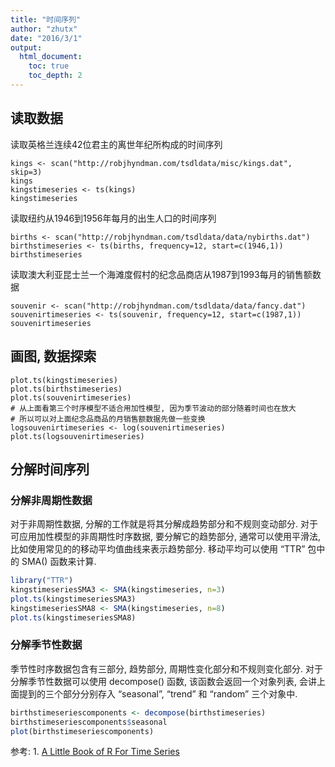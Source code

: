 ```yaml
---
title: "时间序列"
author: "zhutx"
date: "2016/3/1"
output:
  html_document:
    toc: true
    toc_depth: 2
---
```


## 读取数据
读取英格兰连续42位君主的离世年纪所构成的时间序列
```
kings <- scan("http://robjhyndman.com/tsdldata/misc/kings.dat", skip=3)
kings
kingstimeseries <- ts(kings)
kingstimeseries
```

读取纽约从1946到1956年每月的出生人口的时间序列
```
births <- scan("http://robjhyndman.com/tsdldata/data/nybirths.dat")
birthstimeseries <- ts(births, frequency=12, start=c(1946,1))
birthstimeseries
```

读取澳大利亚昆士兰一个海滩度假村的纪念品商店从1987到1993每月的销售额数据
```
souvenir <- scan("http://robjhyndman.com/tsdldata/data/fancy.dat")
souvenirtimeseries <- ts(souvenir, frequency=12, start=c(1987,1))
souvenirtimeseries
```

## 画图, 数据探索
```
plot.ts(kingstimeseries)
plot.ts(birthstimeseries)
plot.ts(souvenirtimeseries)
# 从上面看第三个时序模型不适合用加性模型, 因为季节波动的部分随着时间也在放大
# 所以可以对上面纪念品商品的月销售额数据先做一些变换
logsouvenirtimeseries <- log(souvenirtimeseries)
plot.ts(logsouvenirtimeseries)
```

## 分解时间序列

### 分解非周期性数据
对于非周期性数据, 分解的工作就是将其分解成趋势部分和不规则变动部分. 对于可应用加性模型的非周期性时序数据, 要分解它的趋势部分, 通常可以使用平滑法, 比如使用常见的的移动平均值曲线来表示趋势部分. 移动平均可以使用 "TTR" 包中的 SMA() 函数来计算.
```r
library("TTR")
kingstimeseriesSMA3 <- SMA(kingstimeseries, n=3)
plot.ts(kingstimeseriesSMA3)
kingstimeseriesSMA8 <- SMA(kingstimeseries, n=8)
plot.ts(kingstimeseriesSMA8)
```

### 分解季节性数据
季节性时序数据包含有三部分, 趋势部分, 周期性变化部分和不规则变化部分. 对于分解季节性数据可以使用 decompose() 函数, 该函数会返回一个对象列表, 会讲上面提到的三个部分分别存入 "seasonal", "trend" 和 "random" 三个对象中.
```r
birthstimeseriescomponents <- decompose(birthstimeseries)
birthstimeseriescomponents$seasonal
plot(birthstimeseriescomponents)
```




参考:
1. [A Little Book of R For Time Series](http://a-little-book-of-r-for-time-series.readthedocs.org/en/latest/)
